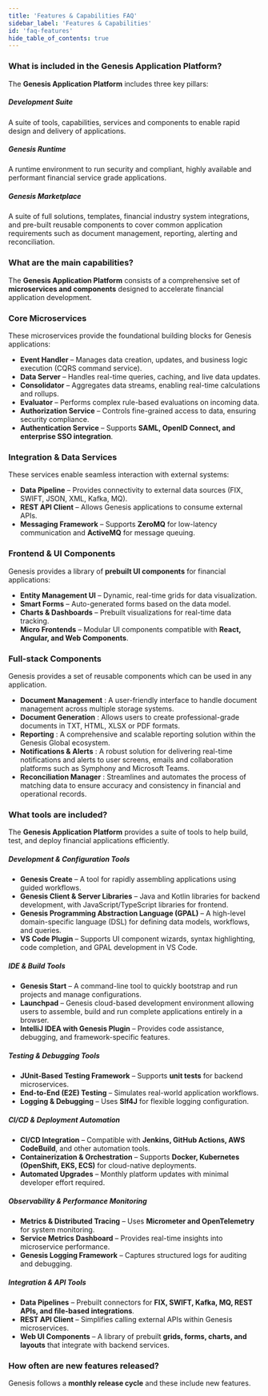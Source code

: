```yaml
---
title: 'Features & Capabilities FAQ'
sidebar_label: 'Features & Capabilities'
id: 'faq-features'
hide_table_of_contents: true
---
```


### What is included in the Genesis Application Platform?

The **Genesis Application Platform** includes three key pillars:

##### Development Suite

A suite of tools, capabilities, services and components to enable rapid design and delivery of applications.

##### Genesis Runtime

A runtime environment to run security and compliant, highly available and performant financial service grade applications.

##### Genesis Marketplace

A suite of full solutions, templates, financial industry system integrations, and pre-built reusable components to cover common application requirements such as document management, reporting, alerting and reconciliation.

### What are the main capabilities?

The **Genesis Application Platform** consists of a comprehensive set of **microservices and components** designed to accelerate financial application development.

### Core Microservices
These microservices provide the foundational building blocks for Genesis applications:

- **Event Handler** – Manages data creation, updates, and business logic execution (CQRS command service).  
- **Data Server** – Handles real-time queries, caching, and live data updates.  
- **Consolidator** – Aggregates data streams, enabling real-time calculations and rollups.  
- **Evaluator** – Performs complex rule-based evaluations on incoming data.  
- **Authorization Service** – Controls fine-grained access to data, ensuring security compliance.  
- **Authentication Service** – Supports **SAML, OpenID Connect, and enterprise SSO integration**.  

### Integration & Data Services
These services enable seamless interaction with external systems:

- **Data Pipeline** – Provides connectivity to external data sources (FIX, SWIFT, JSON, XML, Kafka, MQ).  
- **REST API Client** – Allows Genesis applications to consume external APIs.  
- **Messaging Framework** – Supports **ZeroMQ** for low-latency communication and **ActiveMQ** for message queuing.  

### Frontend & UI Components
Genesis provides a library of **prebuilt UI components** for financial applications:

- **Entity Management UI** – Dynamic, real-time grids for data visualization.  
- **Smart Forms** – Auto-generated forms based on the data model.  
- **Charts & Dashboards** – Prebuilt visualizations for real-time data tracking.  
- **Micro Frontends** – Modular UI components compatible with **React, Angular, and Web Components**.  

### Full-stack Components
Genesis provides a set of reusable components which can be used in any application.

- **Document Management** : A user-friendly interface to handle document management across multiple storage systems.
- **Document Generation** : Allows users to create professional-grade documents in TXT, HTML, XLSX or PDF formats.
- **Reporting** : A comprehensive and scalable reporting solution within the Genesis Global ecosystem.
- **Notifications & Alerts** : A robust solution for delivering real-time notifications and alerts to user screens, emails and collaboration platforms such as Symphony and Microsoft Teams.
- **Reconciliation Manager** : Streamlines and automates the process of matching data to ensure accuracy and consistency in financial and operational records.


### What tools are included?

The **Genesis Application Platform** provides a suite of tools to help build, test, and deploy financial applications efficiently.

##### Development & Configuration Tools
- **Genesis Create** – A tool for rapidly assembling applications using guided workflows.  
- **Genesis Client & Server Libraries** – Java and Kotlin libraries for backend development, with JavaScript/TypeScript libraries for frontend.  
- **Genesis Programming Abstraction Language (GPAL)** – A high-level domain-specific language (DSL) for defining data models, workflows, and queries.  
- **VS Code Plugin** – Supports UI component wizards, syntax highlighting, code completion, and GPAL development in VS Code.

##### IDE & Build Tools
- **Genesis Start** – A command-line tool to quickly bootstrap and run projects and manage configurations. 
- **Launchpad** – Genesis cloud-based development environment allowing users to assemble, build and run complete applications entirely in a browser.
- **IntelliJ IDEA with Genesis Plugin** – Provides code assistance, debugging, and framework-specific features.  

##### Testing & Debugging Tools  
- **JUnit-Based Testing Framework** – Supports **unit tests** for backend microservices.  
- **End-to-End (E2E) Testing** – Simulates real-world application workflows.  
- **Logging & Debugging** – Uses **Slf4J** for flexible logging configuration.  

##### CI/CD & Deployment Automation  
- **CI/CD Integration** – Compatible with **Jenkins, GitHub Actions, AWS CodeBuild**, and other automation tools.  
- **Containerization & Orchestration** – Supports **Docker, Kubernetes (OpenShift, EKS, ECS)** for cloud-native deployments.  
- **Automated Upgrades** – Monthly platform updates with minimal developer effort required.  

##### Observability & Performance Monitoring  
- **Metrics & Distributed Tracing** – Uses **Micrometer and OpenTelemetry** for system monitoring.  
- **Service Metrics Dashboard** – Provides real-time insights into microservice performance.  
- **Genesis Logging Framework** – Captures structured logs for auditing and debugging.  

##### Integration & API Tools  
- **Data Pipelines** – Prebuilt connectors for **FIX, SWIFT, Kafka, MQ, REST APIs, and file-based integrations**.  
- **REST API Client** – Simplifies calling external APIs within Genesis microservices.  
- **Web UI Components** – A library of prebuilt **grids, forms, charts, and layouts** that integrate with backend services. 

### How often are new features released?

Genesis follows a **monthly release cycle** and these include new features.